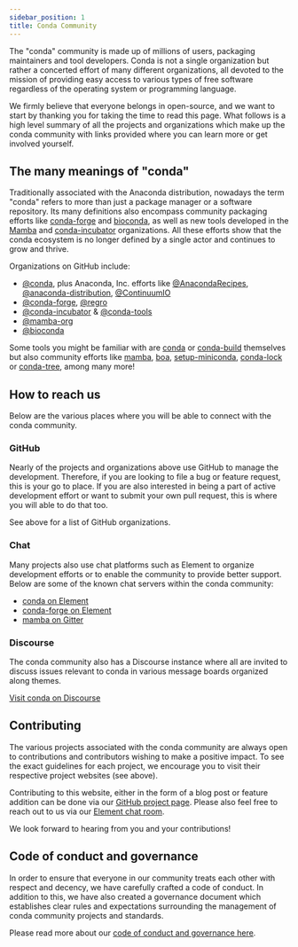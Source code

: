 ```yaml
---
sidebar_position: 1
title: Conda Community
---
```


<!-- Project websites -->
[conda-forge]: https://conda-forge.org/
[bioconda]: https://bioconda.github.io/
[mamba]: https://mamba.readthedocs.io/en/latest/installation.html

<!-- Github Links -->
[mamba-org]: https://github.com/mamba-org
[mamba-gh]: https://github.com/mamba-org/mamba
[boa]: https://github.com/mamba-org/boa
[conda-org]: https://github.com/conda
[conda-incubator]: https://github.com/conda-incubator/ 
[setup-miniconda]: https://github.com/conda-incubator/setup-miniconda
[conda-lock]: https://github.com/conda-incubator/conda-lock
[conda-tree]: https://github.com/conda-incubator/conda-tree
[conda-dot-org]: https://github.com/conda-incubator/conda-dot-org
[anaconda-recipes]: https://github.com/AnacondaRecipes/
[anaconda-distribution]: https://github.com/anaconda-distribution
[continuum-io]: https://github.com/ContinuumIO/
[conda-forge-gh]: https://github.com/conda-forge
[regro-gh]: https://github.com/regro/
[conda-tools]: https://github.com/conda-tools/
[conda]: https://github.com/conda/conda
[conda-build]: https://github.com/conda/conda-build
[conda-governance]: https://github.com/conda-incubator/governance

<!-- Chat services -->
[conda-element]: http://bit.ly/conda-chat-room
[conda-forge-element]: http://bit.ly/cf-chat-space
[mamba-gitter]: https://gitter.im/mamba-org/Lobby

<!-- Misc. -->
[conda-discourse]: https://conda.discourse.group/

The "conda" community is made up of millions of users, packaging maintainers and tool developers.
Conda is not a single organization but rather a concerted effort of many different organizations,
all devoted to the mission of providing easy access to various types of free software regardless of the
operating system or programming language.

We firmly believe that everyone belongs in open-source, and we want to start by thanking you for taking the time to
read this page. What follows is a high level summary of all the projects and organizations which make up the conda community with links provided where you can learn more or get involved yourself.

## The many meanings of "conda"

Traditionally associated with the Anaconda distribution, nowadays the term "conda" refers to more than just a package manager or a software repository. Its many definitions also encompass community packaging efforts like [conda-forge][conda-forge] and [bioconda][bioconda], as well as new tools developed in the [Mamba][mamba-org] and [conda-incubator][conda-incubator] organizations. All these efforts show that the conda ecosystem is no longer defined by a single actor and continues to grow and thrive.

Organizations on GitHub include:

- [@conda][conda-org], plus Anaconda, Inc. efforts like [@AnacondaRecipes][anaconda-recipes], [@anaconda-distribution][anaconda-distribution], [@ContinuumIO][continuum-io]
- [@conda-forge][conda-forge-gh], [@regro][regro-gh]
- [@conda-incubator][conda-incubator] & [@conda-tools][conda-tools]
- [@mamba-org][mamba-org]
- [@bioconda][bioconda]

Some tools you might be familiar with are [conda][conda] or [conda-build][conda-build] themselves but also community efforts like [mamba][mamba-gh], [boa][boa], [setup-miniconda][setup-miniconda], [conda-lock][conda-lock] or [conda-tree][conda-tree], among many more!

## How to reach us

Below are the various places where you will be able to connect with the conda community.

### GitHub

Nearly of the projects and organizations above use GitHub to manage the development. Therefore, if you are looking to file a bug or feature request, this is your go to place. If you are also interested in being a part of active development effort or want to submit your own pull request, this is where you will able to do that too.

See above for a list of GitHub organizations.

### Chat

Many projects also use chat platforms such as Element to organize development efforts or to enable the community to provide better support. Below are some of the known chat servers within the conda community:

- [conda on Element][conda-element]
- [conda-forge on Element][conda-forge-element]
- [mamba on Gitter][mamba-gitter]

### Discourse

The conda community also has a Discourse instance where all are invited to discuss issues relevant to conda in various message boards organized along themes.

[Visit conda on Discourse][conda-discourse]

## Contributing

The various projects associated with the conda community are always open to contributions
and contributors wishing to make a positive impact. To see the exact guidelines for each
project, we encourage you to visit their respective project websites (see above).

Contributing to this website, either in the form of a blog post or feature addition can be
done via our [GitHub project page][conda-dot-org]. Please also feel free to reach out to
us via our [Element chat room][conda-element]. 

We look forward to hearing from you and your contributions!

## Code of conduct and governance

In order to ensure that everyone in our community treats each other with respect and decency,
we have carefully crafted a code of conduct. In addition to this, we have also created a 
governance document which establishes clear rules and expectations surrounding the management
of conda community projects and standards.

Please read more about our [code of conduct and governance here][conda-governance].
